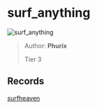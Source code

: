 
# surf_anything

![surf_anything](https://raw.githubusercontent.com/Sayt123/SurfMapPics/Maps-and-bonuses/csgo/surf_anything.jpg)

> Author: **Phurix**
>
> Tier 3

## Records

[surfheaven](https://surfheaven.eu/map/surf_anything)
